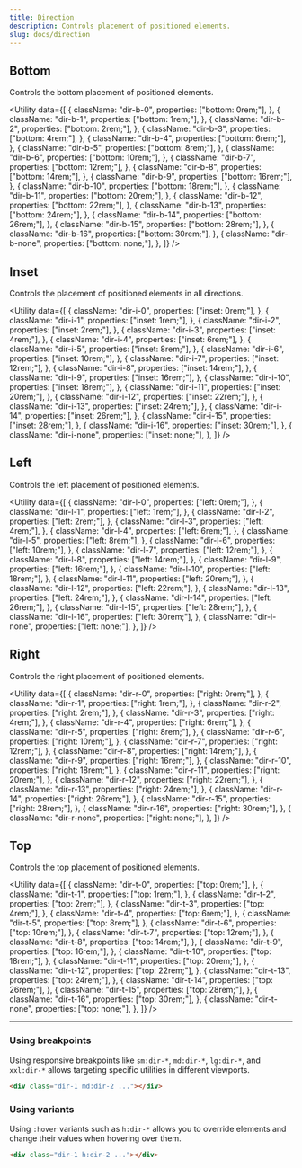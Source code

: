 ```yaml
---
title: Direction
description: Controls placement of positioned elements.
slug: docs/direction
---
```


## Bottom

Controls the bottom placement of positioned elements.

<Utility
  data={[
    {
      className: "dir-b-0",
      properties: ["bottom: 0rem;"],
    },
    {
      className: "dir-b-1",
      properties: ["bottom: 1rem;"],
    },
    {
      className: "dir-b-2",
      properties: ["bottom: 2rem;"],
    },
    {
      className: "dir-b-3",
      properties: ["bottom: 4rem;"],
    },
    {
      className: "dir-b-4",
      properties: ["bottom: 6rem;"],
    },
    {
      className: "dir-b-5",
      properties: ["bottom: 8rem;"],
    },
    {
      className: "dir-b-6",
      properties: ["bottom: 10rem;"],
    },
    {
      className: "dir-b-7",
      properties: ["bottom: 12rem;"],
    },
    {
      className: "dir-b-8",
      properties: ["bottom: 14rem;"],
    },
    {
      className: "dir-b-9",
      properties: ["bottom: 16rem;"],
    },
    {
      className: "dir-b-10",
      properties: ["bottom: 18rem;"],
    },
    {
      className: "dir-b-11",
      properties: ["bottom: 20rem;"],
    },
    {
      className: "dir-b-12",
      properties: ["bottom: 22rem;"],
    },
    {
      className: "dir-b-13",
      properties: ["bottom: 24rem;"],
    },
    {
      className: "dir-b-14",
      properties: ["bottom: 26rem;"],
    },
    {
      className: "dir-b-15",
      properties: ["bottom: 28rem;"],
    },
    {
      className: "dir-b-16",
      properties: ["bottom: 30rem;"],
    },
    {
      className: "dir-b-none",
      properties: ["bottom: none;"],
    },
  ]}
/>

## Inset

Controls the placement of positioned elements in all directions.

<Utility
  data={[
    {
      className: "dir-i-0",
      properties: ["inset: 0rem;"],
    },
    {
      className: "dir-i-1",
      properties: ["inset: 1rem;"],
    },
    {
      className: "dir-i-2",
      properties: ["inset: 2rem;"],
    },
    {
      className: "dir-i-3",
      properties: ["inset: 4rem;"],
    },
    {
      className: "dir-i-4",
      properties: ["inset: 6rem;"],
    },
    {
      className: "dir-i-5",
      properties: ["inset: 8rem;"],
    },
    {
      className: "dir-i-6",
      properties: ["inset: 10rem;"],
    },
    {
      className: "dir-i-7",
      properties: ["inset: 12rem;"],
    },
    {
      className: "dir-i-8",
      properties: ["inset: 14rem;"],
    },
    {
      className: "dir-i-9",
      properties: ["inset: 16rem;"],
    },
    {
      className: "dir-i-10",
      properties: ["inset: 18rem;"],
    },
    {
      className: "dir-i-11",
      properties: ["inset: 20rem;"],
    },
    {
      className: "dir-i-12",
      properties: ["inset: 22rem;"],
    },
    {
      className: "dir-i-13",
      properties: ["inset: 24rem;"],
    },
    {
      className: "dir-i-14",
      properties: ["inset: 26rem;"],
    },
    {
      className: "dir-i-15",
      properties: ["inset: 28rem;"],
    },
    {
      className: "dir-i-16",
      properties: ["inset: 30rem;"],
    },
    {
      className: "dir-i-none",
      properties: ["inset: none;"],
    },
  ]}
/>

## Left

Controls the left placement of positioned elements.

<Utility
  data={[
    {
      className: "dir-l-0",
      properties: ["left: 0rem;"],
    },
    {
      className: "dir-l-1",
      properties: ["left: 1rem;"],
    },
    {
      className: "dir-l-2",
      properties: ["left: 2rem;"],
    },
    {
      className: "dir-l-3",
      properties: ["left: 4rem;"],
    },
    {
      className: "dir-l-4",
      properties: ["left: 6rem;"],
    },
    {
      className: "dir-l-5",
      properties: ["left: 8rem;"],
    },
    {
      className: "dir-l-6",
      properties: ["left: 10rem;"],
    },
    {
      className: "dir-l-7",
      properties: ["left: 12rem;"],
    },
    {
      className: "dir-l-8",
      properties: ["left: 14rem;"],
    },
    {
      className: "dir-l-9",
      properties: ["left: 16rem;"],
    },
    {
      className: "dir-l-10",
      properties: ["left: 18rem;"],
    },
    {
      className: "dir-l-11",
      properties: ["left: 20rem;"],
    },
    {
      className: "dir-l-12",
      properties: ["left: 22rem;"],
    },
    {
      className: "dir-l-13",
      properties: ["left: 24rem;"],
    },
    {
      className: "dir-l-14",
      properties: ["left: 26rem;"],
    },
    {
      className: "dir-l-15",
      properties: ["left: 28rem;"],
    },
    {
      className: "dir-l-16",
      properties: ["left: 30rem;"],
    },
    {
      className: "dir-l-none",
      properties: ["left: none;"],
    },
  ]}
/>

## Right

Controls the right placement of positioned elements.

<Utility
  data={[
    {
      className: "dir-r-0",
      properties: ["right: 0rem;"],
    },
    {
      className: "dir-r-1",
      properties: ["right: 1rem;"],
    },
    {
      className: "dir-r-2",
      properties: ["right: 2rem;"],
    },
    {
      className: "dir-r-3",
      properties: ["right: 4rem;"],
    },
    {
      className: "dir-r-4",
      properties: ["right: 6rem;"],
    },
    {
      className: "dir-r-5",
      properties: ["right: 8rem;"],
    },
    {
      className: "dir-r-6",
      properties: ["right: 10rem;"],
    },
    {
      className: "dir-r-7",
      properties: ["right: 12rem;"],
    },
    {
      className: "dir-r-8",
      properties: ["right: 14rem;"],
    },
    {
      className: "dir-r-9",
      properties: ["right: 16rem;"],
    },
    {
      className: "dir-r-10",
      properties: ["right: 18rem;"],
    },
    {
      className: "dir-r-11",
      properties: ["right: 20rem;"],
    },
    {
      className: "dir-r-12",
      properties: ["right: 22rem;"],
    },
    {
      className: "dir-r-13",
      properties: ["right: 24rem;"],
    },
    {
      className: "dir-r-14",
      properties: ["right: 26rem;"],
    },
    {
      className: "dir-r-15",
      properties: ["right: 28rem;"],
    },
    {
      className: "dir-r-16",
      properties: ["right: 30rem;"],
    },
    {
      className: "dir-r-none",
      properties: ["right: none;"],
    },
  ]}
/>

## Top

Controls the top placement of positioned elements.

<Utility
  data={[
    {
      className: "dir-t-0",
      properties: ["top: 0rem;"],
    },
    {
      className: "dir-t-1",
      properties: ["top: 1rem;"],
    },
    {
      className: "dir-t-2",
      properties: ["top: 2rem;"],
    },
    {
      className: "dir-t-3",
      properties: ["top: 4rem;"],
    },
    {
      className: "dir-t-4",
      properties: ["top: 6rem;"],
    },
    {
      className: "dir-t-5",
      properties: ["top: 8rem;"],
    },
    {
      className: "dir-t-6",
      properties: ["top: 10rem;"],
    },
    {
      className: "dir-t-7",
      properties: ["top: 12rem;"],
    },
    {
      className: "dir-t-8",
      properties: ["top: 14rem;"],
    },
    {
      className: "dir-t-9",
      properties: ["top: 16rem;"],
    },
    {
      className: "dir-t-10",
      properties: ["top: 18rem;"],
    },
    {
      className: "dir-t-11",
      properties: ["top: 20rem;"],
    },
    {
      className: "dir-t-12",
      properties: ["top: 22rem;"],
    },
    {
      className: "dir-t-13",
      properties: ["top: 24rem;"],
    },
    {
      className: "dir-t-14",
      properties: ["top: 26rem;"],
    },
    {
      className: "dir-t-15",
      properties: ["top: 28rem;"],
    },
    {
      className: "dir-t-16",
      properties: ["top: 30rem;"],
    },
    {
      className: "dir-t-none",
      properties: ["top: none;"],
    },
  ]}
/>

---

### Using breakpoints

Using responsive breakpoints like `sm:dir-*`, `md:dir-*`, `lg:dir-*`, and `xxl:dir-*` allows targeting specific utilities in different viewports.

```html "md:dir-2"
<div class="dir-1 md:dir-2 ..."></div>
```

### Using variants

Using `:hover` variants such as `h:dir-*` allows you to override elements and change their values when hovering over them.

```html "h:dir-2"
<div class="dir-1 h:dir-2 ..."></div>
```
